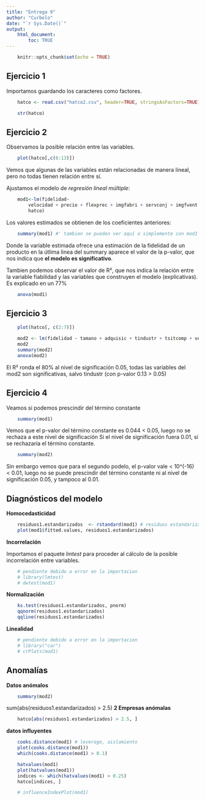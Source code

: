 ```yaml
---
title: "Entrega 9"
author: "Curbelo"
date: "`r Sys.Date()`"
output: 
    html_document:
        toc: TRUE
---
```


```r
    knitr::opts_chunk$set(echo = TRUE)
```


## Ejercicio 1


Importamos guardando los caracteres como factores.

```r
    hatco <- read.csv("hatco2.csv", header=TRUE, stringsAsFactors=TRUE)
```

```r
    str(hatco)
```

## Ejercicio 2


Observamos la posible relación entre las variables.

```r
    plot(hatco[,c(6:13)])
```

Vemos que algunas de las variables están relacionadas de manera lineal,
pero no todas tienen relación entre sí.

Ajustamos el modelo de *regresión lineal múltiple*:

```r
    mod1<-lm(fidelidad~
        velocidad + precio + flexprec + imgfabri + servconj + imgfvent + calidadp,
        hatco)
```

Los valores estimados se obtienen de los coeficientes anteriores:

```r
    summary(mod1) #' tambien se pueden ver aquí o simplemente con mod1
```

Donde la variable estimada ofrece una estimación de la fidelidad de un producto
en la útlima linea del summary aparece el valor de la p-valor, que nos indica
que **el modelo es significativo**.

Tambien podemos observar el valor de R², que nos indica la relación entre
la variable fiabilidad y las variables que construyen el modelo (explicativas). Es explicado en un 77%

```r
    anova(mod1) 
```


## Ejercicio 3

```r
    plot(hatco[, c(2:7)])

    mod2 <- lm(fidelidad ~ tamano + adquisic + tindustr + tsitcomp + velocidad + precio, hatco)
    mod2
    summary(mod2)
    anova(mod2)
```

El R² ronda el 80%
al nivel de significación 0.05, todas las variables del mod2 
son significativas, salvo tindustr (con p-valor 0.13 > 0.05)


## Ejercicio 4


Veamos si podemos prescindir del término constante

```r
    summary(mod1)
```

Vemos que el p-valor del término constante es 0.044 < 0.05, luego no se rechaza a este nivel de significación
Si el nivel de significación fuera 0.01, sí se rechazaría el término constante.

```r
    summary(mod2)
```
Sin embargo vemos que para el segundo podelo, el p-valor vale < 10^(-16) < 0.01, luego 
no se puede prescindir del término constante ni al nivel de significación 0.05, y tampoco al 0.01.


## Diagnósticos del modelo

**Homocedasticidad**

```r
    residuos1.estandarizados  <- rstandard(mod1) # residuos estandarizados
    plot(mod1$fitted.values, residuos1.estandarizados)

```

**Incorrelación**

Importamos el paquete *lmtest* para proceder al cálculo de la posible incorrelación entre variables.

```r
    # pendiente debido a error en la importacion
    # library(lmtest)
    # dwtest(mod1)
```


**Normalización**

```r
    ks.test(residuos1.estandarizados, pnorm)
    qqnorm(residuos1.estandarizados)
    qqline(residuos1.estandarizados)
```


**Linealidad**

```r
    # pendiente debido a error en la importacion
    # library("car")
    # crPlots(mod1)
```
## Anomalías

**Datos anómalos**
```r
    summary(mod2)
```
sum(abs(residuos1.estandarizados) > 2.5)
**2 Empresas anómalas**
```r
    hatco[abs(residuos1.estandarizados) > 2.5, ]
```

**datos influyentes**
```r
    cooks.distance(mod1) # leverage, aislamiento
    plot(cooks.distance(mod1))
    which(cooks.distance(mod1) > 0.1)
```

```r
    hatvalues(mod1)
    plot(hatvalues(mod1))
    indices <- which(hatvalues(mod1) > 0.25)
    hatco[indices, ]
```


```r
    # influenceIndexPlot(mod1)
```
